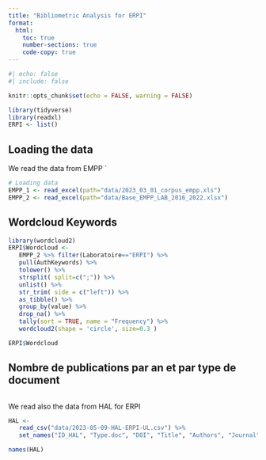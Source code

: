 ```yaml
---
title: "Bibliometric Analysis for ERPI"
format:
  html:
    toc: true
    number-sections: true
    code-copy: true
---
```



```r
#| echo: false
#| include: false

knitr::opts_chunk$set(echo = FALSE, warning = FALSE)

library(tidyverse)
library(readxl)
ERPI <- list()
```

## Loading the data

We read the data from EMPP `

```r
# Loading data
EMPP_1 <- read_excel(path="data/2023_03_01_corpus_empp.xls")
EMPP_2 <- read_excel(path="data/Base_EMPP_LAB_2016_2022.xlsx")
```




## Wordcloud Keywords

```r
library(wordcloud2)
ERPI$Wordcloud <- 
   EMPP_2 %>% filter(Laboratoire=="ERPI") %>% 
   pull(AuthKeywords) %>% 
   tolower() %>% 
   strsplit( split=c(";")) %>% 
   unlist() %>% 
   str_trim( side = c("left")) %>% 
   as_tibble() %>% 
   group_by(value) %>% 
   drop_na() %>% 
   tally(sort = TRUE, name = "Frequency") %>% 
   wordcloud2(shape = 'circle', size=0.3 ) 

ERPI$Wordcloud

```

## Nombre de publications par an et par type de document

```r

```

We read also the data from HAL for ERPI

```r

HAL <- 
   read_csv("data/2023-05-09-HAL-ERPI-UL.csv") %>% 
   set_names("ID_HAL", "Type.doc", "DOI", "Title", "Authors", "Journal", "Publisher", "Conference", "Year", "Year_conf", "Keywords") 

names(HAL)
```


